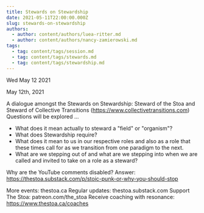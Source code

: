 ```yaml
---
title: Stewards on Stewardship
date: 2021-05-11T22:00:00.000Z
slug: stewards-on-stewardship
authors:
  - author: content/authors/luea-ritter.md
  - author: content/authors/nancy-zamierowski.md
tags:
  - tag: content/tags/session.md
  - tag: content/tags/stewards.md
  - tag: content/tags/stewardship.md
---
```






Wed May 12 2021

May 12th, 2021

A dialogue amongst the Stewards on Stewardship: Steward of the Stoa and Steward of Collective Transitions (https://www.collectivetransitions.com)
Questions will be explored ... 

- What does it mean actually to steward a "field" or "organism"?
- What does Stewardship require?
- What does it mean to us in our respective roles and also as a role that these times call for as we transition from one paradigm to the next.
- What are we stepping out of and what are we stepping into when we are called and invited to take on a role as a steward?

Why are the YouTube comments disabled? Answer: https://thestoa.substack.com/p/stoic-punk-or-why-you-should-stop

More events: thestoa.ca
Regular updates: thestoa.substack.com
Support The Stoa: patreon.com/the_stoa
Receive coaching with resonance: https://www.thestoa.ca/coaches


